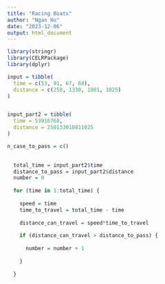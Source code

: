 ```yaml
---
title: "Racing Boats"
author: "Ngan Ho"
date: "2023-12-06"
output: html_document
---
```


```r
library(stringr)
library(CELRPackage)
library(dplyr)
```

```r
input = tibble(
  time = c(53, 91, 67, 68),
  distance = c(250, 1330, 1081, 1025)
)


input_part2 = tibble(
  time = 53916768,
  distance = 250133010811025
)
```

```r
n_case_to_pass = c()

  
  total_time = input_part2$time
  distance_to_pass = input_part2$distance
  number = 0
  
  for (time in 1:total_time) {
    
    speed = time
    time_to_travel = total_time - time
    
    distance_can_travel = speed*time_to_travel
    
    if (distance_can_travel > distance_to_pass) {
      
      number = number + 1
      
    }
    
  }
  
  

```

